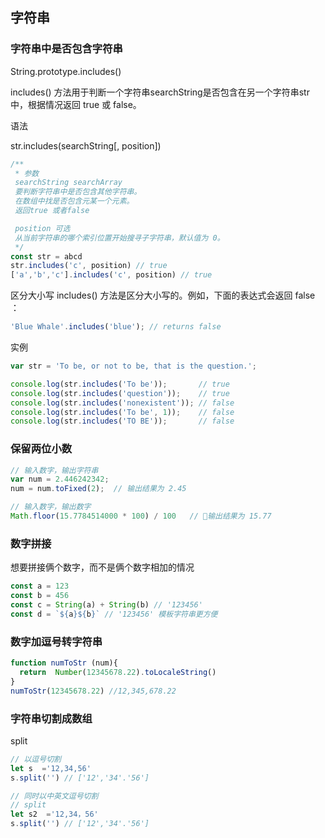 ## 字符串

### 字符串中是否包含字符串

String.prototype.includes()

includes() 方法用于判断一个字符串searchString是否包含在另一个字符串str中，根据情况返回 true 或 false。

语法

str.includes(searchString[, position])

```js
/**
 * 参数
 searchString searchArray
 要判断字符串中是否包含其他字符串。
 在数组中找是否包含元某一个元素。
 返回true 或者false

 position 可选
 从当前字符串的哪个索引位置开始搜寻子字符串，默认值为 0。
 */
const str = abcd
str.includes('c', position) // true
['a','b','c'].includes('c', position) // true
```

区分大小写 includes() 方法是区分大小写的。例如，下面的表达式会返回 false ：

```js
'Blue Whale'.includes('blue'); // returns false
```

实例

```js
var str = 'To be, or not to be, that is the question.';

console.log(str.includes('To be'));       // true
console.log(str.includes('question'));    // true
console.log(str.includes('nonexistent')); // false
console.log(str.includes('To be', 1));    // false
console.log(str.includes('TO BE'));       // false
```

### 保留两位小数

```js
// 输入数字，输出字符串
var num = 2.446242342;
num = num.toFixed(2);  // 输出结果为 2.45

// 输入数字，输出数字
Math.floor(15.7784514000 * 100) / 100   // 输出结果为 15.77
```

### 数字拼接

想要拼接俩个数字，而不是俩个数字相加的情况

```js
const a = 123
const b = 456
const c = String(a) + String(b) // '123456'
const d = `${a}${b}` // '123456' 模板字符串更方便
```


### 数字加逗号转字符串

```js
function numToStr (num){
  return  Number(12345678.22).toLocaleString()
}
numToStr(12345678.22) //12,345,678.22
```

### 字符串切割成数组
split
```js
// 以逗号切割
let s  ='12,34,56'
s.split('') // ['12','34'.'56']

// 同时以中英文逗号切割
// split
let s2  ='12,34，56'
s.split('') // ['12','34'.'56']
```